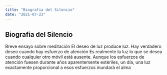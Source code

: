 ```yaml
---
title: "Biografia del Silencio"
date: "2021-07-23"
---
```


## Biografia del Silencio

Breve ensayo sobre meditación El deseo de luz produce luz. Hay verdadero deseo cuando hay esfuerzo de atención Es realmente la luz lo que se desea cuando cualquier otro móvil está ausente. Aunque los esfuerzos de atención fuesen durante años aparentemente estériles, un día, una luz exactamente proporcional a esos esfuerzos inundará el alma

